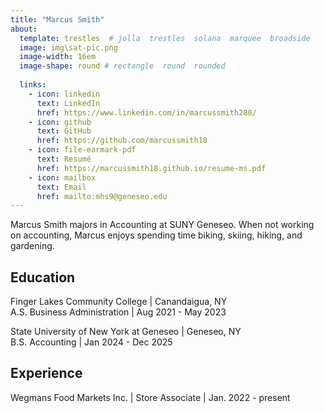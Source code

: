 ```yaml
---
title: "Marcus Smith" 
about: 
  template: trestles  # jolla  trestles  solana  marquee  broadside
  image: img\sat-pic.png
  image-width: 16em
  image-shape: round # rectangle  round  rounded
  
  links:
    - icon: linkedin
      text: LinkedIn
      href: https://www.linkedin.com/in/marcussmith280/
    - icon: github
      text: GitHub
      href: https://github.com/marcussmith18
    - icon: file-earmark-pdf
      text: Resumé
      href: https://marcussmith18.github.io/resume-ms.pdf
    - icon: mailbox
      text: Email
      href: mailto:mhs9@geneseo.edu
---
```


Marcus Smith majors in Accounting at SUNY Geneseo. When not working on accounting, Marcus enjoys spending time biking, skiing, hiking, and gardening.

## Education

Finger Lakes Community College \| Canandaigua, NY <br> A.S. Business Administration \| Aug 2021 - May 2023

State University of New York at Geneseo \| Geneseo, NY <br> B.S. Accounting \| Jan 2024 - Dec 2025

## Experience

Wegmans Food Markets Inc. \| Store Associate \| Jan. 2022 - present

